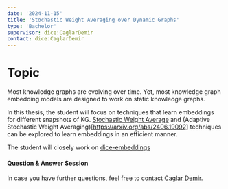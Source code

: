 ```yaml
---
date: '2024-11-15'
title: 'Stochastic Weight Averaging over Dynamic Graphs'
type: 'Bachelor'
supervisor: dice:CaglarDemir
contact: dice:CaglarDemir
---
```


# Topic 
Most knowledge graphs are evolving over time.
Yet, most knowledge graph embedding models are designed to work on static knowledge graphs.

In this thesis, the student will focus on techniques that learn embeddings for different snapshots of KG.
[Stochastic Weight Average](https://arxiv.org/abs/1803.05407) and (Adaptive Stochastic Weight Averaging)[https://arxiv.org/abs/2406.19092] techniques can be explored to learn embeddings in an efficient manner.

The student will closely work on [dice-embeddings](https://github.com/dice-group/dice-embeddings)

#### Question & Answer Session

In case you have further questions, feel free to contact [Caglar Demir](https://dice-research.org/CaglarDemir).

